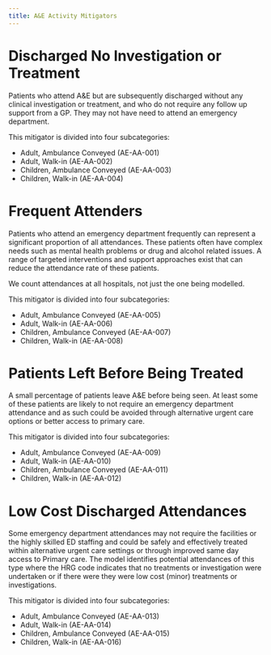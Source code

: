 ```yaml
---
title: A&E Activity Mitigators
---
```


# Discharged No Investigation or Treatment 

Patients who attend A&E but are subsequently discharged without any clinical investigation or treatment, and who do not require any follow up support from a GP. They may not have need to attend an emergency department. 

This mitigator is divided into four subcategories:

- Adult, Ambulance Conveyed (AE-AA-001)
- Adult, Walk-in (AE-AA-002)
- Children, Ambulance Conveyed (AE-AA-003)
- Children, Walk-in (AE-AA-004)

# Frequent Attenders

Patients who attend an emergency department frequently can represent a significant proportion of all attendances.
These patients often have complex needs such as mental health problems or drug and alcohol related issues. 
A range of targeted interventions and support approaches exist that can reduce the attendance rate of these patients.

We count attendances at all hospitals, not just the one being modelled.

This mitigator is divided into four subcategories:

- Adult, Ambulance Conveyed (AE-AA-005)
- Adult, Walk-in (AE-AA-006)
- Children, Ambulance Conveyed (AE-AA-007)
- Children, Walk-in (AE-AA-008)

# Patients Left Before Being Treated

A small percentage of patients leave A&E before being seen. 
At least some of these patients are likely to not require an emergency department attendance and as such could be avoided through alternative urgent care options or better access to primary care.  

This mitigator is divided into four subcategories:

- Adult, Ambulance Conveyed (AE-AA-009)
- Adult, Walk-in (AE-AA-010)
- Children, Ambulance Conveyed (AE-AA-011)
- Children, Walk-in (AE-AA-012)

# Low Cost Discharged Attendances

Some emergency department attendances may not require the facilities or the highly skilled ED staffing and could be safely and effectively treated within alternative urgent care settings or through improved same day access to Primary care. The model identifies potential attendances of this type  where the HRG code indicates that no treatments or investigation were undertaken or if there were they were low cost (minor) treatments or investigations.

This mitigator is divided into four subcategories:

- Adult, Ambulance Conveyed (AE-AA-013)
- Adult, Walk-in (AE-AA-014)
- Children, Ambulance Conveyed (AE-AA-015)
- Children, Walk-in (AE-AA-016)
